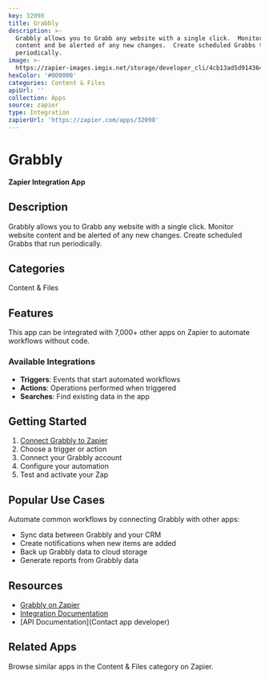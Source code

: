 ```yaml
---
key: 32098
title: Grabbly
description: >-
  Grabbly allows you to Grabb any website with a single click.  Monitor website
  content and be alerted of any new changes.  Create scheduled Grabbs that run
  periodically.
image: >-
  https://zapier-images.imgix.net/storage/developer_cli/4cb13ad5d9143640b433c614d21d527a.png?auto=format%2Ccompress&ixlib=python-3.0.0&q=50
hexColor: '#000000'
categories: Content & Files
apiUrl: ''
collection: Apps
source: zapier
type: Integration
zapierUrl: 'https://zapier.com/apps/32098'
---
```

# Grabbly

**Zapier Integration App**

## Description

Grabbly allows you to Grabb any website with a single click.  Monitor website content and be alerted of any new changes.  Create scheduled Grabbs that run periodically.

## Categories

Content & Files

## Features

This app can be integrated with 7,000+ other apps on Zapier to automate workflows without code.

### Available Integrations

- **Triggers**: Events that start automated workflows
- **Actions**: Operations performed when triggered
- **Searches**: Find existing data in the app

## Getting Started

1. [Connect Grabbly to Zapier](https://zapier.com/apps/32098)
2. Choose a trigger or action
3. Connect your Grabbly account
4. Configure your automation
5. Test and activate your Zap

## Popular Use Cases

Automate common workflows by connecting Grabbly with other apps:

- Sync data between Grabbly and your CRM
- Create notifications when new items are added
- Back up Grabbly data to cloud storage
- Generate reports from Grabbly data

## Resources

- [Grabbly on Zapier](https://zapier.com/apps/32098)
- [Integration Documentation](https://zapier.com/apps/32098/integrations)
- [API Documentation](Contact app developer)

## Related Apps

Browse similar apps in the Content & Files category on Zapier.
